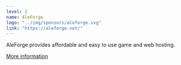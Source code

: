 ```yaml
---
level: 2
name: AleForge
logo: "../img/sponsors/aleforge.svg"
link: "https://aleforge.net/"
---
```


AleForge provides affordable and easy to use game and web hosting.

[More information](https://aleforge.net/)

